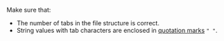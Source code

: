 Make sure that:

- The number of tabs in the file structure is correct.
- String values with tab characters are enclosed in [quotation marks](/docs-new/guide/pool_csv#string) `" "`.